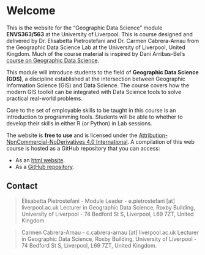 # Welcome {.unnumbered}

This is the website for the "Geographic Data Science" module **ENVS363/563** at the University of Liverpool. This is course designed and delivered by Dr. Elisabetta Pietrostefani and Dr. Carmen Cabrera-Arnau from the Geographic Data Science Lab at the University of Liverpool, United Kingdom. Much of the course material is inspired by Dani Arribas-Bel's [course on Geographic Data Science](https://darribas.org/gds_course/content/home.html).

This module will introduce students to the field of **Geographic Data Science (GDS)**, a discipline established at the intersection between Geographic Information Science (GIS) and Data Science. The course covers how the modern GIS toolkit can be integrated with Data Science tools to solve practical real-world problems.

Core to the set of employable skills to be taught in this course is an introduction to programming tools. Students will be able to whether to develop their skills in either R (or Python) in Lab sessions.

The website is **free to use** and is licensed under the [Attribution-NonCommercial-NoDerivatives 4.0 International](https://creativecommons.org/licenses/by-nc-nd/4.0/). A compilation of this web course is hosted as a GitHub repository that you can access:

-   As an [html website](https://pietrostefani.github.io/gds/).
-   As a [GitHub repository](https://github.com/pietrostefani/gds).

## Contact {.unnumbered}

> Elisabetta Pietrostefani - Module Leader - e.pietrostefani \[at\] liverpool.ac.uk Lecturer in Geographic Data Science, Roxby Building, University of Liverpool - 74 Bedford St S, Liverpool, L69 7ZT, United Kingdom.

> Carmen Cabrera-Arnau - c.cabrera-arnau \[at\] liverpool.ac.uk Lecturer in Geographic Data Science, Roxby Building, University of Liverpool - 74 Bedford St S, Liverpool, L69 7ZT, United Kingdom.
